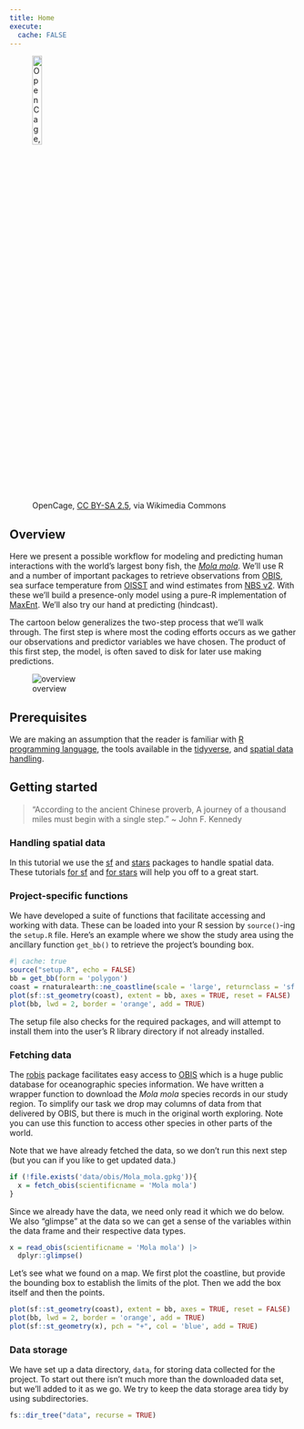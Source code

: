 ```yaml
---
title: Home
execute: 
  cache: FALSE
---
```


![OpenCage</a>, <a href="https://creativecommons.org/licenses/by-sa/2.5">CC BY-SA 2.5</a>, via Wikimedia Commons](https://upload.wikimedia.org/wikipedia/commons/1/1e/Mola_mola2.jpg){width=20%} 

## Overview
Here we present a possible workflow for modeling and predicting human interactions with the world's largest bony fish, the [*Mola mola*](https://en.wikipedia.org/wiki/Ocean_sunfish).  We'll use R and a number of important packages to retrieve observations from [OBIS](https://obis.org/taxon/127405), sea surface temperature from [OISST](https://www.ncei.noaa.gov/products/optimum-interpolation-sst) and wind estimates from [NBS v2](https://coastwatch.noaa.gov/cwn/products/noaa-ncei-blended-seawinds-nbs-v2.html).  With these we'll build a presence-only model using a pure-R implementation of [MaxEnt](https://biodiversityinformatics.amnh.org/open_source/maxent/).  We'll also try our hand at predicting (hindcast).

The cartoon below generalizes the two-step process that we'll walk through.  The first step is where most the coding efforts occurs as we gather our observations and predictor variables we have chosen. The product of this first step, the model, is often saved to disk for later use making predictions. 

![overview](images/modeling.png)

## Prerequisites

We are making an assumption that the reader is familiar with [R programming language](https://www.r-project.org/), the tools available in the [tidyverse](https://www.tidyverse.org/), and [spatial data handling](https://r-spatial.org/book/).

## Getting started

> "According to the ancient Chinese proverb, A journey of a thousand miles must begin with a single step." ~ John F. Kennedy

### Handling spatial data

In this tutorial we use the [sf](https://CRAN.R-project.org/package=sf) and [stars](https://CRAN.R-project.org/package=stars) packages to handle spatial data.  These tutorials [for sf](https://r-spatial.github.io/sf/) and [for stars](https://r-spatial.github.io/stars/) will help you off to a great start.



### Project-specific functions

We have developed a suite of functions that facilitate accessing and working with data.  These can be loaded into your R session by `source()`-ing the `setup.R` file.  Here's an example where we show the study area using the ancillary function `get_bb()` to retrieve the project's bounding box.

```r
#| cache: true
source("setup.R", echo = FALSE)
bb = get_bb(form = 'polygon')
coast = rnaturalearth::ne_coastline(scale = 'large', returnclass = 'sf')
plot(sf::st_geometry(coast), extent = bb, axes = TRUE, reset = FALSE)
plot(bb, lwd = 2, border = 'orange', add = TRUE)
```

The setup file also checks for the required packages, and will attempt to install them into the user's R library directory if not already installed.

### Fetching data

The [robis](https://CRAN.R-project.org/package=robis) package facilitates easy access to [OBIS](https://obis.org/) which is a huge public database for oceanographic species information.  We have written a wrapper function to download the *Mola mola* species records in our study region. To simplify our task we drop may columns of data from that delivered by OBIS, but there is much in the original worth exploring. Note you can use this function to access other species in other parts of the world.

:::{.callout-note}
Note that we have already fetched the data, so we don't run this next step (but you can if you like to get updated data.)
:::

```r
if (!file.exists('data/obis/Mola_mola.gpkg')){
  x = fetch_obis(scientificname = 'Mola mola')
}
```

Since we already have the data, we need only read it which we do below.  We also "glimpse" at the data so we can get a sense of the variables within the data frame and their respective data types.

```r
x = read_obis(scientificname = 'Mola mola') |>
  dplyr::glimpse()
```

Let's see what we found on a map.  We first plot the coastline, but provide the bounding box to establish the limits of the plot. Then we add the box itself and then the points.

```r
plot(sf::st_geometry(coast), extent = bb, axes = TRUE, reset = FALSE)
plot(bb, lwd = 2, border = 'orange', add = TRUE)
plot(sf::st_geometry(x), pch = "+", col = 'blue', add = TRUE)
```

### Data storage

We have set up a data directory, `data`, for storing data collected for the project.  To start out there isn't much more than the downloaded data set, but we'll added to it as we go.  We try to keep the data storage area tidy by using subdirectories.

```r
fs::dir_tree("data", recurse = TRUE)
```
